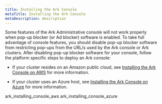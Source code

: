 ```yaml
---
title: Installing the Ark Console
metaTitle: Installing the Ark Console
metaDescription: description
---
```


Some features of the Ark Administrative console will not work properly
when pop-up blocker (or Ad blocker) software is enabled. To take full
advantage of console features, you should disable pop-up blocker
software from restricting pop-ups from the URL/s used by the Ark console
or Ark clusters. After disabling pop-up blocker software for your
console, follow the platform specific steps to deploy an Ark console:

* If your cluster resides on an Amazon public cloud, see [Installing
the Ark Console on AWS](ark_installing_console_aws) for more
information.

* If your cluster uses an Azure host, see [Installing the Ark Console
on Azure](ark_installing_console_azure) for more information.

<div class="toctree" data-maxdepth="3">

ark_installing_console_aws ark_installing_console_azure

</div>
